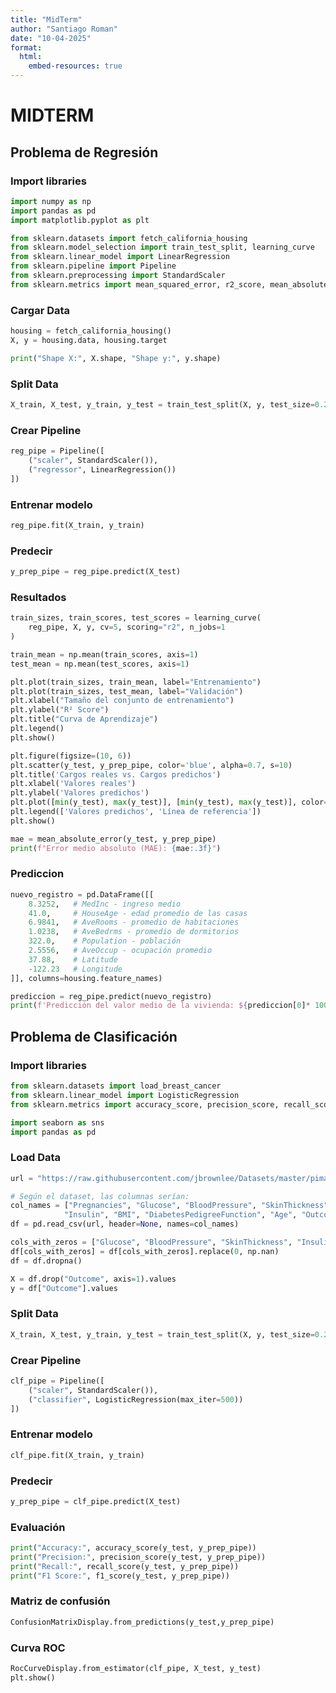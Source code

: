 ```yaml
---
title: "MidTerm"
author: "Santiago Roman"
date: "10-04-2025"
format: 
  html:
    embed-resources: true 
---
```

# MIDTERM
## Problema de Regresión
### Import libraries 

```python
import numpy as np
import pandas as pd
import matplotlib.pyplot as plt

from sklearn.datasets import fetch_california_housing
from sklearn.model_selection import train_test_split, learning_curve
from sklearn.linear_model import LinearRegression
from sklearn.pipeline import Pipeline
from sklearn.preprocessing import StandardScaler
from sklearn.metrics import mean_squared_error, r2_score, mean_absolute_error

```
### Cargar Data


```python
housing = fetch_california_housing()
X, y = housing.data, housing.target

print("Shape X:", X.shape, "Shape y:", y.shape)
```
### Split Data

```python
X_train, X_test, y_train, y_test = train_test_split(X, y, test_size=0.2, random_state=42)
```
### Crear Pipeline


```python
reg_pipe = Pipeline([
    ("scaler", StandardScaler()), 
    ("regressor", LinearRegression())
])
```
### Entrenar modelo

```python
reg_pipe.fit(X_train, y_train)
```
### Predecir

```python
y_prep_pipe = reg_pipe.predict(X_test)
```
### Resultados
```python
train_sizes, train_scores, test_scores = learning_curve(
    reg_pipe, X, y, cv=5, scoring="r2", n_jobs=1
)

train_mean = np.mean(train_scores, axis=1)
test_mean = np.mean(test_scores, axis=1)

plt.plot(train_sizes, train_mean, label="Entrenamiento")
plt.plot(train_sizes, test_mean, label="Validación")
plt.xlabel("Tamaño del conjunto de entrenamiento")
plt.ylabel("R² Score")
plt.title("Curva de Aprendizaje")
plt.legend()
plt.show()
```

```python
plt.figure(figsize=(10, 6))
plt.scatter(y_test, y_prep_pipe, color='blue', alpha=0.7, s=10)
plt.title('Cargos reales vs. Cargos predichos')
plt.xlabel('Valores reales')
plt.ylabel('Valores predichos')
plt.plot([min(y_test), max(y_test)], [min(y_test), max(y_test)], color='red', linestyle='--')  # Línea de referencia
plt.legend(['Valores predichos', 'Línea de referencia'])
plt.show()
```
```python
mae = mean_absolute_error(y_test, y_prep_pipe)
print(f"Error medio absoluto (MAE): {mae:.3f}")
```
### Prediccion

```python
nuevo_registro = pd.DataFrame([[
    8.3252,   # MedInc - ingreso medio
    41.0,     # HouseAge - edad promedio de las casas
    6.9841,   # AveRooms - promedio de habitaciones
    1.0238,   # AveBedrms - promedio de dormitorios
    322.0,    # Population - población
    2.5556,   # AveOccup - ocupación promedio
    37.88,    # Latitude
    -122.23   # Longitude
]], columns=housing.feature_names)

prediccion = reg_pipe.predict(nuevo_registro)
print(f'Predicción del valor medio de la vivienda: ${prediccion[0]* 100000:.2f}')
```
## Problema de Clasificación
### Import libraries

```python
from sklearn.datasets import load_breast_cancer
from sklearn.linear_model import LogisticRegression
from sklearn.metrics import accuracy_score, precision_score, recall_score, f1_score, confusion_matrix, RocCurveDisplay,ConfusionMatrixDisplay

import seaborn as sns
import pandas as pd
```
### Load Data

```python
url = "https://raw.githubusercontent.com/jbrownlee/Datasets/master/pima-indians-diabetes.csv"

# Según el dataset, las columnas serían:
col_names = ["Pregnancies", "Glucose", "BloodPressure", "SkinThickness", 
            "Insulin", "BMI", "DiabetesPedigreeFunction", "Age", "Outcome"]
df = pd.read_csv(url, header=None, names=col_names)

cols_with_zeros = ["Glucose", "BloodPressure", "SkinThickness", "Insulin", "BMI"]
df[cols_with_zeros] = df[cols_with_zeros].replace(0, np.nan)
df = df.dropna()

X = df.drop("Outcome", axis=1).values
y = df["Outcome"].values
```
### Split Data

```python
X_train, X_test, y_train, y_test = train_test_split(X, y, test_size=0.2, random_state=42)
```
### Crear Pipeline

```python
clf_pipe = Pipeline([
    ("scaler", StandardScaler()),
    ("classifier", LogisticRegression(max_iter=500))
])
```
### Entrenar modelo

```python
clf_pipe.fit(X_train, y_train)
```
### Predecir

```python
y_prep_pipe = clf_pipe.predict(X_test)
```
### Evaluación

```python
print("Accuracy:", accuracy_score(y_test, y_prep_pipe))
print("Precision:", precision_score(y_test, y_prep_pipe))
print("Recall:", recall_score(y_test, y_prep_pipe))
print("F1 Score:", f1_score(y_test, y_prep_pipe))
```
### Matriz de confusión

```python
ConfusionMatrixDisplay.from_predictions(y_test,y_prep_pipe)
```
### Curva ROC
```python
RocCurveDisplay.from_estimator(clf_pipe, X_test, y_test)
plt.show()
```